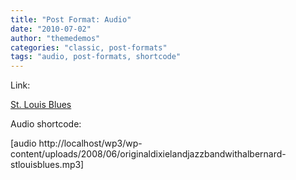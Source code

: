 ```yaml
---
title: "Post Format: Audio"
date: "2010-07-02"
author: "themedemos"
categories: "classic, post-formats"
tags: "audio, post-formats, shortcode"
---
```


Link:

[St. Louis Blues](http://localhost/wp3/wp-content/uploads/2008/06/originaldixielandjazzbandwithalbernard-stlouisblues.mp3)

Audio shortcode:

\[audio http://localhost/wp3/wp-content/uploads/2008/06/originaldixielandjazzbandwithalbernard-stlouisblues.mp3\]
